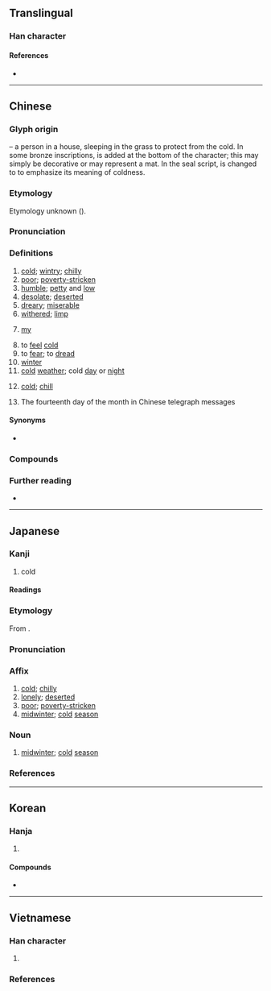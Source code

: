{{character info}}
==Translingual==

===Han character===
{{Han char|rn=40|rad=宀|as=09|sn=12|four=30303|canj=JTCY|ids=⿱𡨄⺀}}

====References====
* {{Han ref|kx=0289.090|dkj=07239|dj=0572.100|hdz=20941.060|uh=5BD2|ud=23506|bh=B448|bd=46152}}

----

==Chinese==
{{zh-forms}}

===Glyph origin===
{{Han etym}}
{{Han compound|宀|人|茻|ls=ic|t1=house|t2=person|t3=grass}} – a person in a house, sleeping in the grass to protect from the cold. In some bronze inscriptions, {{zh-l|*二}} is added at the bottom of the character; this may simply be decorative or may represent a mat. In the seal script, {{zh-l|*二}} is changed to {{zh-l|*仌|ice}} to emphasize its meaning of coldness.

===Etymology===
Etymology unknown ({{zh-ref|Schuessler, 2007}}).

===Pronunciation===
{{zh-pron
|m=hán
|c=hon4
|h=pfs=hòn
|j=han1
|md=hàng/gàng
|md_note=hàng - “cold; poor; to fear”; gàng - “affected by the cold; chilled”
|mn=hân/kôaⁿ/qz:gân
|mn_note=hân - literary; kôaⁿ - vernacular; gân - vernacular (俗)
|mn-t=hang5/guan5
|mn-t_note=hang5 - literary; guan5 - vernacular
|w=3hhoe
|x=han2
|mc=y
|oc=y
|cat=a,pron,v,n
}}

===Definitions===
{{zh-hanzi}}

# [[cold]]; [[wintry]]; [[chilly]]
# [[poor]]; [[poverty-stricken]]
# [[humble]]; [[petty]] and [[low]]
# [[desolate]]; [[deserted]]
# [[dreary]]; [[miserable]]
# [[withered]]; [[limp]]
# {{lb|zh|humble}} [[my]]
# to [[feel]] [[cold]]
# to [[fear]]; to [[dread]]
# [[winter]]
# [[cold]] [[weather]]; cold [[day]] or [[night]]
# {{lb|zh|TCM}} [[cold]]; [[chill]]
# The fourteenth day of the month in Chinese telegraph messages

====Synonyms====
* {{sense|cold}} {{zh-l|冷}}
{{zh-dial|冷}}

===Compounds===
{{zh-der|一寒如此|一暴十寒|一曝十寒|不寒而慄|不寒而栗|中寒|乍寒乍熱|乍暖還寒|令人心寒|偷寒送暖|傷寒|傷寒論|內寒|再寒暑|冱寒|凍寒|凝寒|別後寒溫|北寒帶|十年寒窗|十載寒窗|受寒|問寒問暖|啼飢號寒|單寒|噓寒問暖|噤若寒蟬|嚴寒|大寒|天寒|天寒地凍|嫩寒|嬌寒|孤寒|家寒|家道貧寒|寒不擇衣|寒乞|寒事|寒人|寒來暑往|寒俊|寒假|寒傖|寒傖相|寒光|寒具|寒冬|寒冬臘月|寒冷|寒厥|寒噤|寒地訓練|寒垣|寒塵|寒士|寒天|寒女|寒官|寒害|寒家|寒山|寒山子|寒山寺|寒峭|寒帶|寒帶氣候|寒微|寒微簡陋|寒心|寒心酸鼻|寒怯|寒意|寒慄|寒慘慘|寒戰|寒抖抖|寒星|寒暑|寒暑推移|寒暑表|寒暄|寒暄書|寒暖色|寒木春華|寒林|寒梅|寒森森|寒武系|寒武紀|寒毛|寒毛直豎|寒氈一席|寒氣|寒氣襲人|寒氣逼人|寒沍|寒泉之思|寒流|寒浞|寒涼|寒溫|寒溫序|寒潮|寒灰|寒熱|寒燠|寒玉|寒璧|寒瓜|寒畯|寒症|寒痹|寒瘧|寒盟|寒相|寒砧|寒磣|寒禁|寒秋|寒窗|寒第|寒粟子|寒素|寒羞|寒耕暑耘|寒耕熱耘|寒肅|寒腿|寒舍|寒色|寒花晚節|寒苦|寒荊|寒薄|寒號蟲|寒蛩|寒蜩|寒螿|寒蟬|寒蟬仗馬|寒蠢|寒衣|寒衣節|寒訓|寒證|寒賤|寒酸|寒酸措大|寒門|寒門飲恨|寒霜|寒露|寒顫|寒風|寒風刺骨|寒風砭骨|寒飆|寒食|寒食節|小寒|小寒食|屍骨早寒|屍骨未寒|島瘦郊寒|廣寒|廣寒仙子|廣寒宮|心如寒灰|心寒|心寒膽戰|心寒膽碎|心寒膽落|心膽俱寒|心驚膽寒|惡寒|打寒|打寒噤|打寒戰|斑疹傷寒|易水寒|春寒料峭|暑來寒往|暑往寒來|暖寒會|枕冷衾寒|歲寒|歲寒三友|歲寒不凋|歲寒松柏|沁寒|消寒圖|消寒會|清寒|清寒子弟|漠漠寒|濟寒賑貧|燠寒|發脾寒|白屋寒門|盛暑祁寒|盪寒|破膽寒心|祁寒|祁寒暑雨|祁寒溽暑|祛寒|禦寒|秋月寒江|耐寒|脣亡齒寒|脾寒|腸傷寒|膽寒|膽戰心寒|膽破心寒|膽顫心寒|自同寒蟬|芒寒色正|苦寒|苦寒行|薄祚寒門|號寒啼飢|衾寒枕冷|貧寒|貧寒出身|輕寒|送暖偷寒|避寒|郊寒島瘦|酷寒|酸寒|陰勝則寒|陰寒|隆寒|顛寒作熱|風寒|風寒紗縵|飢寒|飢寒交切|飢寒交迫|骨肉未寒|高寒|寒著:hòn-tó|歇寒:hioh-kôaⁿ;Min Nan}}

===Further reading===
* {{thcwd|8312}}

----

==Japanese==

===Kanji===
{{ja-kanji|grade=3|rs=宀09}}

# cold

====Readings====
{{ja-readings
|goon=がん
|kanon=かん
|kun=さむ-い, いや-し.い, さび-し.い, まず-し.い
|nanori=さ, さん
}}

===Etymology===
{{ja-kanjitab|かん|yomi=kanon}}
From {{der|ja|ltc|sort=かん|-}} {{ltc-l|寒}}.

===Pronunciation===
{{ja-pron|かん|acc=1|acc_ref=DJR|acc2=0|acc2_ref=DJR|y=kanon}}

===Affix===
{{ja-pos|affix|かん}}

# [[cold]]; [[chilly]]
# [[lonely]]; [[deserted]]
# [[poor]]; [[poverty-stricken]]
# [[midwinter]]; [[cold]] [[season]]

===Noun===
{{ja-noun|かん}}

# [[midwinter]]; [[cold]] [[season]]

===References===
<references/>

----

==Korean==

===Hanja===
{{ko-hanja|차다|찰|한}}

# {{hanja form of|한|[[cold]]; [[chilly]]}}

====Compounds====
* {{ko-l|한심|[[miserableness]]|寒心}}

----

==Vietnamese==

===Han character===
{{vi-readings|rs=宀09
|hanviet=hàn-tdcndg;tdcntd;gdhn;bonet;genibrel
|phienthiet=河干 hà can
|nom=hàn-tdcndg;tdcntd;bonet;taberd
}}

# {{han tu form of|hàn|[[coldness]]}}

===References===
<references/>